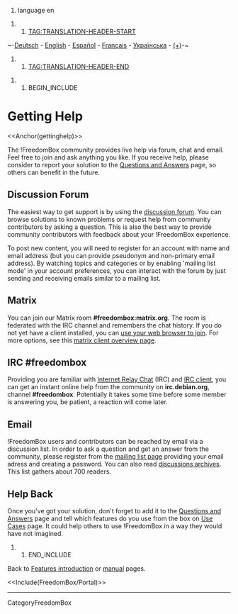 #language en

##TAG:TRANSLATION-HEADER-START
~-[[de/FreedomBox/Manual/GettingHelp|Deutsch]] - [[FreedomBox/Manual/GettingHelp|English]] - [[es/FreedomBox/Manual/GettingHelp|Español]] - [[fr/FreedomBox/Manual/GettingHelp|Français]] - [[uk/FreedomBox/Manual/GettingHelp|Українська]] - [[DebianWiki/EditorGuide#translation|(+)]]-~
##TAG:TRANSLATION-HEADER-END

## BEGIN_INCLUDE

= Getting Help =

<<Anchor(gettinghelp)>>

The !FreedomBox community provides live help via forum, chat and email. Feel free to join and ask anything you like. If you receive help, please consider to report your solution to the [[FreedomBox/QuestionsAndAnswers|Questions and Answers]] page, so others can benefit in the future.

== Discussion Forum ==

The easiest way to get support is by using the [[https://discuss.freedombox.org|discussion forum]]. You can browse solutions to known problems or request help from community contributors by asking a question. This is also the best way to provide community contributors with feedback about your !FreedomBox experience.

To post new content, you will need to register for an account with name and email address (but you can provide pseudonym and non-primary email address). By watching topics and categories or by enabling 'mailing list mode' in your account preferences, you can interact with the forum by just sending and receiving emails similar to a mailing list.

== Matrix ==

You can join our Matrix room '''#freedombox:matrix.org'''. The room is federated with the IRC channel and remembers the chat history.
If you do not yet have a client installed, you can [[https://riot.im/app/#/room/#freedombox:matrix.org|use your web browser to join]].
For more options, see this [[https://matrix.to/#/#freedombox:matrix.org|matrix client overview page]].

== IRC #freedombox ==

Providing you are familiar with [[http://www.irchelp.org/|Internet Relay Chat]] (IRC) and [[http://www.irchelp.org/irchelp/clients/|IRC client]], you can get an instant online help from the community on '''irc.debian.org''', channel '''#freedombox'''. Potentially it takes some time before some member is answering you, be patient, a reaction will come later.

== Email ==

!FreedomBox users and contributors can be reached by email via a discussion list. In order to ask a question and get an answer from the community, please register from the [[https://lists.alioth.debian.org/mailman/listinfo/freedombox-discuss|mailing list page]] providing your email adress and creating a password. You can also read [[http://lists.alioth.debian.org/pipermail/freedombox-discuss/|discussions archives]]. This list gathers about 700 readers.

== Help Back ==

Once you've got your solution, don't forget to add it to the [[FreedomBox/QuestionsAndAnswers|Questions and Answers]] page and tell which features do you use from the box on [[FreedomBox/UserExperience|Use Cases]] page. It could help others to use !FreedomBox in a way they would have not imagined.

## END_INCLUDE

Back to [[FreedomBox/Features|Features introduction]] or [[FreedomBox/Manual|manual]] pages.


<<Include(FreedomBox/Portal)>>

----
CategoryFreedomBox
